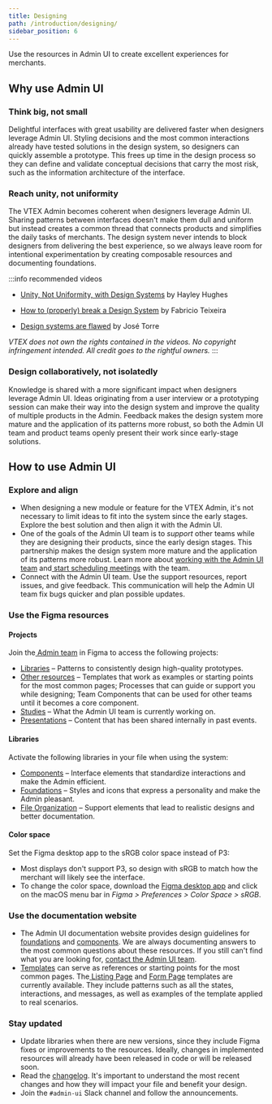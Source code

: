 ```yaml
---
title: Designing
path: /introduction/designing/
sidebar_position: 6
---
```


Use the resources in Admin UI to create excellent experiences for merchants.

## Why use Admin UI

### Think big, not small

Delightful interfaces with great usability are delivered faster when designers leverage Admin UI. Styling decisions and the most common interactions already have tested solutions in the design system, so designers can quickly assemble a prototype. This frees up time in the design process so they can define and validate conceptual decisions that carry the most risk, such as the information architecture of the interface.

### Reach unity, not uniformity

The VTEX Admin becomes coherent when designers leverage Admin UI. Sharing patterns between interfaces doesn't make them dull and uniform but instead creates a common thread that connects products and simplifies the daily tasks of merchants. The design system never intends to block designers from delivering the best experience, so we always leave room for intentional experimentation by creating composable resources and documenting foundations.

:::info recommended videos
 
 * [Unity, Not Uniformity, with Design Systems](https://www.youtube.com/live/Bs_JvG_aOek?feature=share) by Hayley Hughes
 
 * [How to (properly) break a Design System](https://www.adobe.com/max/2021/sessions/how-to-properly-break-your-design-system-s190.html) by Fabricio Teixeira
 
 * [Design systems are flawed](https://www.youtube.com/watch?v=tWXowpigqi0) by José Torre

 _VTEX does not own the rights contained in the videos. No copyright infringement intended. All credit goes to the rightful owners._
:::

### Design collaboratively, not isolatedly

Knowledge is shared with a more significant impact when designers leverage Admin UI. Ideas originating from a user interview or a prototyping session can make their way into the design system and improve the quality of multiple products in the Admin. Feedback makes the design system more mature and the application of its patterns more robust, so both the Admin UI team and product teams openly present their work since early-stage solutions.

## How to use Admin UI

### Explore and align

* When designing a new module or feature for the VTEX Admin, it's not necessary to limit ideas to fit into the system since the early stages. Explore the best solution and then align it with the Admin UI.
* One of the goals of the Admin UI team is to _support_ other teams while they are designing their products, since the early design stages. This partnership makes the design system more mature and the application of its patterns more robust. Learn more about [working with the Admin UI team](https://admin-ui.vercel.app/next/documentation/introduction/working-with-us) and[ start scheduling meetings](https://calendar.app.google/BYKn6Lgs3f6uFeTd8) with the team.
* Connect with the Admin UI team. Use the support resources, report issues, and give feedback. This communication will help the Admin UI team fix bugs quicker and plan possible updates.


### Use the Figma resources

#### Projects

Join the[ Admin team](https://www.figma.com/files/team/1039938870925782811) in Figma to access the following projects: 

* [Libraries](https://www.figma.com/files/project/42785972) – Patterns to consistently design high-quality prototypes.
* [Other resources](https://www.figma.com/files/project/66882808) – Templates that work as examples or starting points for the most common pages; Processes that can guide or support you while designing; Team Components that can be used for other teams until it becomes a core component.
* [Studies](https://www.figma.com/files/project/42424599) – What the Admin UI team is currently working on.
* [Presentations](https://www.figma.com/files/project/60681821) – Content that has been shared internally in past events.


#### Libraries

Activate the following libraries in your file when using the system:

* [Components](https://www.figma.com/file/sepBhrHViUHyrTnktkuHaW/Admin-UI-%E2%80%93-Components) – Interface elements that standardize interactions and make the Admin efficient.
* [Foundations](https://www.figma.com/file/dcd9JbVqXdgJ4RlKMWGWt5/Admin-UI-%E2%80%93-File-Organization) – Styles and icons that express a personality and make the Admin pleasant.
* [File Organization](https://www.figma.com/file/C46foLtBrK6wjjdFGofVQn/Admin-UI-%E2%80%93-Foundations) – Support elements that lead to realistic designs and better documentation.


#### Color space

Set the Figma desktop app to the sRGB color space instead of P3:

* Most displays don't support P3, so design with sRGB to match how the merchant will likely see the interface.
* To change the color space, download the [Figma desktop app](https://www.figma.com/downloads/) and click on the macOS menu bar in *Figma > Preferences > Color Space > sRGB*.


### Use the documentation website

* The Admin UI documentation website provides design guidelines for [foundations](https://admin-ui.vercel.app/foundations/design-tokens) and [components](https://admin-ui.vercel.app/components/alert). We are always documenting answers to the most common questions about these resources. If you still can't find what you are looking for, [contact the Admin UI team](https://admin-ui.vercel.app/documentation/introduction/contact-us).
* [Templates](https://admin-ui.vercel.app/next/templates/getting-started/overview) can serve as references or starting points for the most common pages. The[ Listing Page](https://admin-ui.vercel.app/next/templates/listing%20page/overview) and [Form Page](https://admin-ui.vercel.app/templates/form%20page/overview) templates are currently available. They include patterns such as all the states, interactions, and messages, as well as examples of the template applied to real scenarios.


### Stay updated

* Update libraries when there are new versions, since they include Figma fixes or improvements to the resources. Ideally, changes in implemented resources will already have been released in code or will be released soon.
* Read the [changelog](https://admin-ui.vercel.app/releases). It's important to understand the most recent changes and how they will impact your file and benefit your design.
* Join the `#admin-ui` Slack channel and follow the announcements.